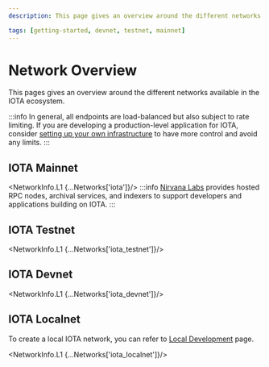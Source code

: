 ```yaml
---
description: This page gives an overview around the different networks available in the IOTA ecosystem.

tags: [getting-started, devnet, testnet, mainnet]
---
```


# Network Overview

This pages gives an overview around the different networks available in the IOTA ecosystem.


:::info
In general, all endpoints are load-balanced but also subject to rate limiting. If you are developing a production-level application for IOTA, consider [setting up your own infrastructure](/developer/getting-started/local-network) to have more control and avoid any limits.
:::

## IOTA Mainnet

<NetworkInfo.L1 {...Networks['iota']}/>
:::info
[Nirvana Labs](https://nirvanalabs.io/) provides hosted RPC nodes, archival services, and indexers to support developers and applications building on IOTA.
:::

## IOTA Testnet

<NetworkInfo.L1 {...Networks['iota_testnet']}/>

## IOTA Devnet

<NetworkInfo.L1 {...Networks['iota_devnet']}/>

## IOTA Localnet

To create a local IOTA network, you can refer to [Local Development](/developer/getting-started/local-network) page.

<NetworkInfo.L1 {...Networks['iota_localnet']}/>
